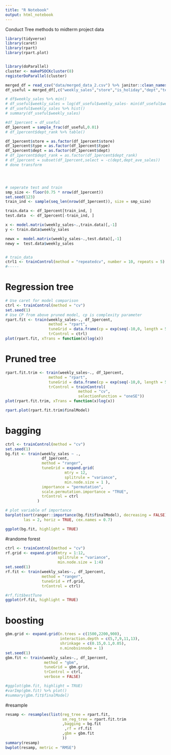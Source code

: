 ```yaml
---
title: "R Notebook"
output: html_notebook
---
```

Conduct Tree methods to midterm project data 

```r
library(tidyverse)
library(caret)
library(rpart)
library(rpart.plot)


library(doParallel)
cluster <- makePSOCKcluster(8)
registerDoParallel(cluster)
```

```r
merged_df = read_csv("data/merged_data_2.csv") %>% janitor::clean_names()
df_useful = merged_df[,c("weekly_sales","store","is_holiday","dept","temperature","fuel_price","cpi","unemployment","type","size","week_of_year","year","month_of_year")]

# df$weekly_sales %>% min()
# df_useful$weekly_sales = log(df_useful$weekly_sales- min(df_useful$weekly_sales)+ 0.01) 
# df_useful$weekly_sales %>% hist()
# summary(df_useful$weekly_sales)

#df_1percent = df_useful
df_1percent = sample_frac(df_useful,0.01)
# df_1percent$dept_rank %>% table()

df_1percent$store = as.factor(df_1percent$store)
df_1percent$type = as.factor(df_1percent$type)
df_1percent$dept = as.factor(df_1percent$dept)
# df_1percent$dept_rank = as.factor(df_1percent$dept_rank)
# df_1percent = subset(df_1percent,select = -c(dept,dept_ave_sales))
# done transform




# seperate test and train 
smp_size <- floor(0.75 * nrow(df_1percent))
set.seed(123)
train_ind <- sample(seq_len(nrow(df_1percent)), size = smp_size)

train.data <- df_1percent[train_ind, ]
test.data  <- df_1percent[-train_ind, ]

x <- model.matrix(weekly_sales~.,train.data)[,-1]
y <- train.data$weekly_sales

newx =  model.matrix(weekly_sales~.,test.data)[,-1]
newy =  test.data$weekly_sales


# train_data
ctrl1 <- trainControl(method = "repeatedcv", number = 10, repeats = 5)
#----- 
```

# Regression tree
```r
# Use caret for model comparison 
ctrl <- trainControl(method = "cv")
set.seed(1)
# Use CP from above pruned model, cp is complexity parameter
rpart.fit <- train(weekly_sales~., df_1percent, 
                   method = "rpart",
                   tuneGrid = data.frame(cp = exp(seq(-10,0, length = 50))),
                   trControl = ctrl)
plot(rpart.fit, xTrans = function(x)log(x))

```
# Pruned tree
```r
rpart.fit.trim <- train(weekly_sales~., df_1percent, 
                   method = "rpart",
                   tuneGrid = data.frame(cp = exp(seq(-10,0, length = 50))),
                   trControl = trainControl(
                                method = "cv",
                                selectionFunction = "oneSE"))
plot(rpart.fit.trim, xTrans = function(x)log(x))
```
```r
rpart.plot(rpart.fit.trim$finalModel)
```
# bagging 
```r
ctrl <- trainControl(method = "cv")
set.seed(1)
bg.fit <- train(weekly_sales ~ ., 
                df_1percent,
                method = "ranger",
                tuneGrid = expand.grid(
                          mtry = 12, 
                          splitrule = "variance",
                          min.node.size = 1 ),
                importance = "permutation",
                scale.permutation.importance = "TRUE",
                trControl = ctrl
              )

# plot variable of importance 
barplot(sort(ranger::importance(bg.fit$finalModel), decreasing = FALSE),
        las = 2, horiz = TRUE, cex.names = 0.7)
```
```r
ggplot(bg.fit, highlight = TRUE)
```
#randome forest 
```r
ctrl <- trainControl(method = "cv")
rf.grid <- expand.grid(mtry = 1:12,
                       splitrule = "variance",
                       min.node.size = 1:4)
set.seed(1)
rf.fit <- train(weekly_sales~., df_1percent,
                method = "ranger",
                tuneGrid = rf.grid,
                trControl = ctrl)

#rf.fit$bestTune
ggplot(rf.fit, highlight = TRUE)
```
# boosting 
```r
gbm.grid <- expand.grid(n.trees = c(1500,2200,900),
                        interaction.depth = c(5,7,9,11,13),
                        shrinkage = c(0.15,0.1,0.05),
                        n.minobsinnode = 1)
set.seed(1)
gbm.fit <- train(weekly_sales~., df_1percent,
                 method = "gbm",
                 tuneGrid = gbm.grid,
                 trControl = ctrl,
                 verbose = FALSE)

#ggplot(gbm.fit, highlight = TRUE)
#varImp(gbm.fit) %>% plot()
#summary(gbm.fit$finalModel)
```


#resample 
```r
resamp <- resamples(list(reg_tree = rpart.fit, 
                         sm_reg_tree = rpart.fit.trim
                         ,bagging = bg.fit
                          ,rf = rf.fit
                         ,gbm = gbm.fit
                         ))
summary(resamp)
bwplot(resamp, metric = "RMSE")
```


